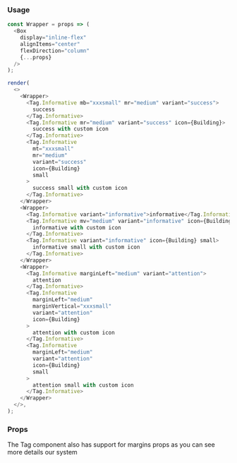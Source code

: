 
### Usage

```javascript state
const Wrapper = props => (
  <Box
    display="inline-flex"
    alignItems="center"
    flexDirection="column"
    {...props}
  />
);

render(
  <>
    <Wrapper>
      <Tag.Informative mb="xxxsmall" mr="medium" variant="success">
        success
      </Tag.Informative>
      <Tag.Informative mr="medium" variant="success" icon={Building}>
        success with custom icon
      </Tag.Informative>
      <Tag.Informative
        mt="xxxsmall"
        mr="medium"
        variant="success"
        icon={Building}
        small
      >
        success small with custom icon
      </Tag.Informative>
    </Wrapper>
    <Wrapper>
      <Tag.Informative variant="informative">informative</Tag.Informative>
      <Tag.Informative mv="medium" variant="informative" icon={Building}>
        informative with custom icon
      </Tag.Informative>
      <Tag.Informative variant="informative" icon={Building} small>
        informative small with custom icon
      </Tag.Informative>
    </Wrapper>
    <Wrapper>
      <Tag.Informative marginLeft="medium" variant="attention">
        attention
      </Tag.Informative>
      <Tag.Informative
        marginLeft="medium"
        marginVertical="xxxsmall"
        variant="attention"
        icon={Building}
      >
        attention with custom icon
      </Tag.Informative>
      <Tag.Informative
        marginLeft="medium"
        variant="attention"
        icon={Building}
        small
      >
        attention small with custom icon
      </Tag.Informative>
    </Wrapper>
  </>,
);
```

### Props

The Tag component also has support for margins props as you can see more details <GatsbyLink to="/system/spacing">our system</GatsbyLink>

<PropsTable component="Tag.Informative" platform="web" />

